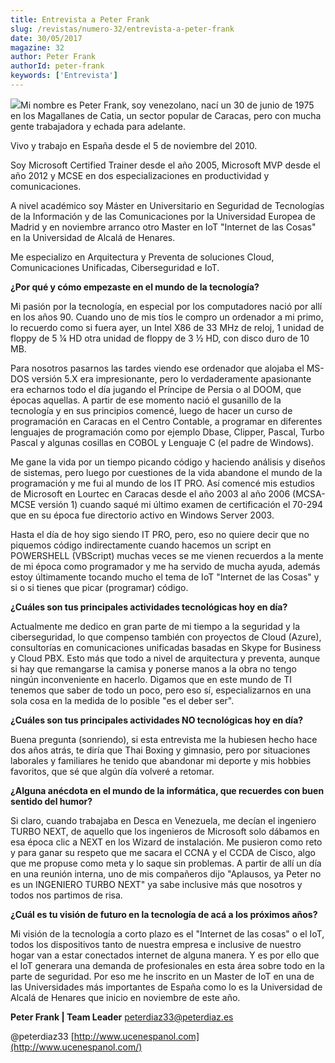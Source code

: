 ```yaml
---
title: Entrevista a Peter Frank
slug: /revistas/numero-32/entrevista-a-peter-frank
date: 30/05/2017
magazine: 32
author: Peter Frank
authorId: peter-frank
keywords: ['Entrevista']
---
```






![](/../images/autores/peter-frank.png#author)Mi nombre es Peter Frank, soy venezolano, nací un 30 de junio de 1975 en los Magallanes de Catia, un sector popular de Caracas, pero con mucha gente trabajadora y echada para adelante.

Vivo y trabajo en España desde el 5 de noviembre del 2010.

Soy Microsoft Certified Trainer desde el año 2005, Microsoft MVP desde el año 2012 y MCSE en dos especializaciones en productividad y comunicaciones.

A nivel académico soy Máster en Universitario en Seguridad de Tecnologías de la Información y de las Comunicaciones por la Universidad Europea de Madrid y en noviembre arranco otro Master en IoT "Internet de las Cosas" en la Universidad de Alcalá de Henares.

Me especializo en Arquitectura y Preventa de soluciones Cloud, Comunicaciones Unificadas, Ciberseguridad e IoT.

**¿Por qué y cómo empezaste en el mundo de la tecnología?**

Mi pasión por la tecnología, en especial por los computadores nació por allí en los años 90. Cuando uno de mis tíos le compro un ordenador a mi primo, lo recuerdo como si fuera ayer, un Intel X86 de 33 MHz de reloj, 1 unidad de floppy de 5 ¼ HD otra unidad de floppy de 3 ½ HD, con disco duro de 10 MB.

Para nosotros pasarnos las tardes viendo ese ordenador que alojaba el MS-DOS versión 5.X era impresionante, pero lo verdaderamente apasionante era echarnos todo el día jugando el Príncipe de Persia o al DOOM, que épocas aquellas. A partir de ese momento nació el gusanillo de la tecnología y en sus principios comencé, luego de hacer un curso de programación en Caracas en el Centro Contable, a programar en diferentes lenguajes de programación como por ejemplo Dbase, Clipper, Pascal, Turbo Pascal y algunas cosillas en COBOL y Lenguaje C (el padre de Windows).

Me gane la vida por un tiempo picando código y haciendo análisis y diseños de sistemas, pero luego por cuestiones de la vida abandone el mundo de la programación y me fui al mundo de los IT PRO. Así comencé mis estudios de Microsoft en Lourtec en Caracas desde el año 2003 al año 2006 (MCSA-MCSE versión 1) cuando saqué mi último examen de certificación el 70-294 que en su época fue directorio activo en Windows Server 2003.

Hasta el día de hoy sigo siendo IT PRO, pero, eso no quiere decir que no piquemos código indirectamente cuando hacemos un script en POWERSHELL (VBScript) muchas veces se me vienen recuerdos a la mente de mi época como programador y me ha servido de mucha ayuda, además estoy últimamente tocando mucho el tema de IoT "Internet de las Cosas" y si o si tienes que picar (programar) código.

**¿Cuáles son tus principales actividades tecnológicas hoy en día?**

Actualmente me dedico en gran parte de mi tiempo a la seguridad y la ciberseguridad, lo que compenso también con proyectos de Cloud (Azure), consultorías en comunicaciones unificadas basadas en Skype for Business y Cloud PBX. Esto más que todo a nivel de arquitectura y preventa, aunque si hay que remangarse la camisa y ponerse manos a la obra no tengo ningún inconveniente en hacerlo. Digamos que en este mundo de TI tenemos que saber de todo un poco, pero eso sí, especializarnos en una sola cosa en la medida de lo posible "es el deber ser".

**¿Cuáles son tus principales actividades NO tecnológicas hoy en día?**

Buena pregunta (sonriendo), si esta entrevista me la hubiesen hecho hace dos años atrás, te diría que Thai Boxing y gimnasio, pero por situaciones laborales y familiares he tenido que abandonar mi deporte y mis hobbies favoritos, que sé que algún día volveré a retomar.

**¿Alguna anécdota en el mundo de la informática, que recuerdes con buen sentido del humor?**

Si claro, cuando trabajaba en Desca en Venezuela, me decían el ingeniero TURBO NEXT, de aquello que los ingenieros de Microsoft solo dábamos en esa época clic a NEXT en los Wizard de instalación. Me pusieron como reto y para ganar su respeto que me sacara el CCNA y el CCDA de Cisco, algo que me propuse como meta y lo saque sin problemas. A partir de allí un día en una reunión interna, uno de mis compañeros dijo "Aplausos, ya Peter no es un INGENIERO TURBO NEXT" ya sabe inclusive más que nosotros y todos nos partimos de risa.

**¿Cuál es tu visión de futuro en la tecnología de acá a los próximos años?**

Mi visión de la tecnología a corto plazo es el "Internet de las cosas" o el IoT, todos los dispositivos tanto de nuestra empresa e inclusive de nuestro hogar van a estar conectados internet de alguna manera. Y es por ello que el IoT generara una demanda de profesionales en esta área sobre todo en la parte de seguridad. Por eso me he inscrito en un Master de IoT en una de las Universidades más importantes de España como lo es la Universidad de Alcalá de Henares que inicio en noviembre de este año.



**Peter Frank | Team Leader**
peterdiaz33@peterdiaz.es

@peterdiaz33
 [http://www.ucenespanol.com](http://www.ucenespanol.com/)


